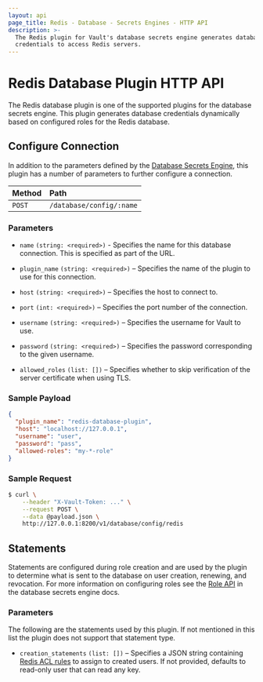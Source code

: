 ```yaml
---
layout: api
page_title: Redis - Database - Secrets Engines - HTTP API
description: >-
  The Redis plugin for Vault's database secrets engine generates database
  credentials to access Redis servers.
---
```


# Redis Database Plugin HTTP API

The Redis database plugin is one of the supported plugins for the database
secrets engine. This plugin generates database credentials dynamically based on
configured roles for the Redis database.

## Configure Connection

In addition to the parameters defined by the [Database
Secrets Engine](/api-docs/secret/databases#configure-connection), this plugin
has a number of parameters to further configure a connection.

| Method | Path                     |
| :----- | :----------------------- |
| `POST` | `/database/config/:name` |

### Parameters

- `name` `(string: <required>)` - Specifies the name for this database connection.
This is specified as part of the URL.

- `plugin_name` `(string: <required>)` – Specifies the name of the plugin to use for this connection.

- `host` `(string: <required>)` – Specifies the host to connect to.

- `port` `(int: <required>)` – Specifies the port number of the connection.

- `username` `(string: <required>)` – Specifies the username for Vault to use.

- `password` `(string: <required>)` – Specifies the password corresponding to
the given username.

- `allowed_roles` `(list: [])` – Specifies whether to skip verification of the
server certificate when using TLS.

### Sample Payload

```json
{
  "plugin_name": "redis-database-plugin",
  "host": "localhost://127.0.0.1",
  "username": "user",
  "password": "pass",
  "allowed-roles": "my-*-role"
}
```

### Sample Request

```bash
$ curl \
    --header "X-Vault-Token: ..." \
    --request POST \
    --data @payload.json \
    http://127.0.0.1:8200/v1/database/config/redis
```

## Statements

Statements are configured during role creation and are used by the plugin to
determine what is sent to the database on user creation, renewing, and
revocation. For more information on configuring roles see the [Role
API](/api/secret/databases#create-role) in the database secrets engine docs.

### Parameters

The following are the statements used by this plugin. If not mentioned in this
list the plugin does not support that statement type.

- `creation_statements` `(list: [])` – Specifies a JSON string containing
[Redis ACL rules](https://redis.io/commands/acl-cat) to assign to created users. If not provided, defaults to
read-only user that can read any key.
